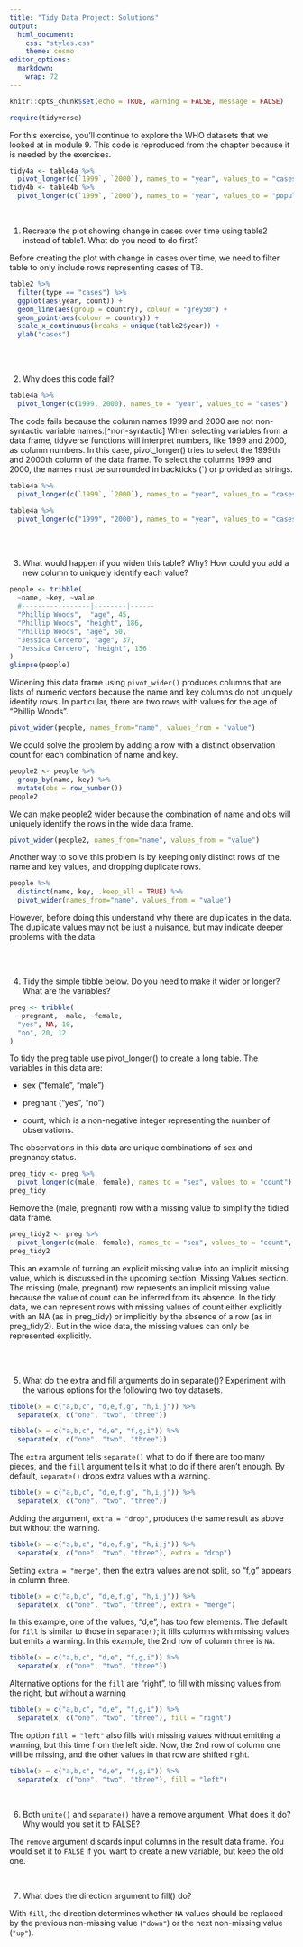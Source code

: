 ```yaml
---
title: "Tidy Data Project: Solutions"
output:
  html_document:
    css: "styles.css"
    theme: cosmo
editor_options: 
  markdown: 
    wrap: 72
---
```


```{=html}
<style>
.list-group-item.active, .list-group-item.active:focus, .list-group-item.active:hover {
    background-color: #8a2377;
    color: white;
    font-weight: bold;
}
</style>
```
```{=html}
<style>
  .nav-pills>li>a:hover, .nav-pills>li>a:focus, .nav-pills>li.active>a,     .nav-pills>li.active>a:hover, .nav-pills>li.active>a:focus{
     background-color: #8a2377;
     font-weight: bold;
          color: black;
     }
</style>
```
```{=html}
<style>
  .nav-pills>li>a {
     color: black;
     }
</style>
```
```{=html}
<style>
  a {
     color: #8198b9;
     text-decoration: none;
     }
</style>
```
```{=html}
<style>
  a:hover {
     color: #8198b9;
     font-weight: bold;
     }
</style>
```


```r
knitr::opts_chunk$set(echo = TRUE, warning = FALSE, message = FALSE)
```

```r
require(tidyverse)
```



For this exercise, you'll continue to explore the WHO datasets that we looked at in module 9. This code is reproduced from the chapter because it is needed by the exercises. 

```r
tidy4a <- table4a %>% 
  pivot_longer(c(`1999`, `2000`), names_to = "year", values_to = "cases")
tidy4b <- table4b %>% 
  pivot_longer(c(`1999`, `2000`), names_to = "year", values_to = "population")
```


<br>


1.  Recreate the plot showing change in cases over time using table2 instead of table1. What do you need to do first? 

Before creating the plot with change in cases over time, we need to
filter table to only include rows representing cases of TB.

```r
table2 %>%
  filter(type == "cases") %>%
  ggplot(aes(year, count)) +
  geom_line(aes(group = country), colour = "grey50") +
  geom_point(aes(colour = country)) +
  scale_x_continuous(breaks = unique(table2$year)) +
  ylab("cases")
```


<br> <br>

2.  Why does this code fail?

```r
table4a %>% 
  pivot_longer(c(1999, 2000), names_to = "year", values_to = "cases")
```

The code fails because the column names 1999 and 2000 are not non-syntactic variable names.[^non-syntactic] When selecting variables from a data frame, tidyverse functions will interpret numbers, like 1999 and 2000, as column numbers. In this case, pivot_longer() tries to select the 1999th and 2000th column of the data frame. To select the columns 1999 and 2000, the names must be surrounded in backticks (`) or provided as strings.

```r
table4a %>% 
  pivot_longer(c(`1999`, `2000`), names_to = "year", values_to = "cases")
```


```r
table4a %>% 
  pivot_longer(c("1999", "2000"), names_to = "year", values_to = "cases")
```


<br> <br>

3.  What would happen if you widen this table? Why? How could you add a new column to uniquely identify each value?

```r
people <- tribble(
  ~name, ~key, ~value,
  #-----------------|--------|------
  "Phillip Woods",  "age", 45,
  "Phillip Woods", "height", 186,
  "Phillip Woods", "age", 50,
  "Jessica Cordero", "age", 37,
  "Jessica Cordero", "height", 156
)
glimpse(people)
```


Widening this data frame using `pivot_wider()` produces columns that are lists of numeric vectors because the name and key columns do not uniquely identify rows. In particular, there are two rows with values for the age of “Phillip Woods”.

```r
pivot_wider(people, names_from="name", values_from = "value")
```

We could solve the problem by adding a row with a distinct observation count for each combination of name and key.

```r
people2 <- people %>%
  group_by(name, key) %>%
  mutate(obs = row_number())
people2
```

We can make people2 wider because the combination of name and obs will uniquely identify the rows in the wide data frame.

```r
pivot_wider(people2, names_from="name", values_from = "value")
```

Another way to solve this problem is by keeping only distinct rows of the name and key values, and dropping duplicate rows.

```r
people %>%
  distinct(name, key, .keep_all = TRUE) %>%
  pivot_wider(names_from="name", values_from = "value")
```

However, before doing this understand why there are duplicates in the data. The duplicate values may not be just a nuisance, but may indicate deeper problems with the data.

<br> <br>

4. Tidy the simple tibble below. Do you need to make it wider or longer? What are the variables?

```r
preg <- tribble(
  ~pregnant, ~male, ~female,
  "yes", NA, 10,
  "no", 20, 12
)
```

To tidy the preg table use pivot_longer() to create a long table. The variables in this data are: 

- sex ("female", "male") 

- pregnant ("yes", "no") 

- count, which is a non-negative integer representing the number of observations.

The observations in this data are unique combinations of sex and pregnancy status.

```r
preg_tidy <- preg %>%
  pivot_longer(c(male, female), names_to = "sex", values_to = "count")
preg_tidy
```

Remove the (male, pregnant) row with a missing value to simplify the tidied data frame.

```r
preg_tidy2 <- preg %>%
  pivot_longer(c(male, female), names_to = "sex", values_to = "count", values_drop_na = TRUE)
preg_tidy2
```

This an example of turning an explicit missing value into an implicit missing value, which is discussed in the upcoming section, Missing Values section. The missing (male, pregnant) row represents an implicit missing value because the value of count can be inferred from its absence. In the tidy data, we can represent rows with missing values of count either explicitly with an NA (as in preg_tidy) or implicitly by the absence of a row (as in preg_tidy2). But in the wide data, the missing values can only be represented explicitly.

<br> <br> 


5.  What do the extra and fill arguments do in separate()? Experiment with the various options for the following two toy datasets. 

```r
tibble(x = c("a,b,c", "d,e,f,g", "h,i,j")) %>%
  separate(x, c("one", "two", "three"))
```

```r
tibble(x = c("a,b,c", "d,e", "f,g,i")) %>%
  separate(x, c("one", "two", "three"))
```

The `extra` argument tells `separate()` what to do if there are too many pieces, and the `fill` argument tells it what to do if there aren’t enough. By default, `separate()` drops extra values with a warning.

```r
tibble(x = c("a,b,c", "d,e,f,g", "h,i,j")) %>%
  separate(x, c("one", "two", "three"))
```

Adding the argument, `extra = "drop"`, produces the same result as above but without the warning.

```r
tibble(x = c("a,b,c", "d,e,f,g", "h,i,j")) %>%
  separate(x, c("one", "two", "three"), extra = "drop")
```

Setting `extra = "merge"`, then the extra values are not split, so "f,g" appears in column three.

```r
tibble(x = c("a,b,c", "d,e,f,g", "h,i,j")) %>%
  separate(x, c("one", "two", "three"), extra = "merge")
```

In this example, one of the values, "d,e", has too few elements. The default for `fill` is similar to those in `separate()`; it fills columns with missing values but emits a warning. In this example, the 2nd row of column `three` is `NA`.

```r
tibble(x = c("a,b,c", "d,e", "f,g,i")) %>%
  separate(x, c("one", "two", "three"))
```

Alternative options for the `fill` are "right", to fill with missing values from the right, but without a warning

```r
tibble(x = c("a,b,c", "d,e", "f,g,i")) %>%
  separate(x, c("one", "two", "three"), fill = "right")
```

The option `fill = "left"` also fills with missing values without emitting a warning, but this time from the left side. Now, the 2nd row of column one will be missing, and the other values in that row are shifted right.

```r
tibble(x = c("a,b,c", "d,e", "f,g,i")) %>%
  separate(x, c("one", "two", "three"), fill = "left")
```


<br>

6.  Both `unite()` and `separate()` have a remove argument. What does it do? Why would you set it to FALSE?

The `remove` argument discards input columns in the result data frame. You would set it to `FALSE` if you want to create a new variable, but keep the old one.

<br>

7.  What does the direction argument to fill() do?

With `fill`, the direction determines whether `NA` values should be replaced by the previous non-missing value (`"down"`) or the next non-missing value (`"up"`).
